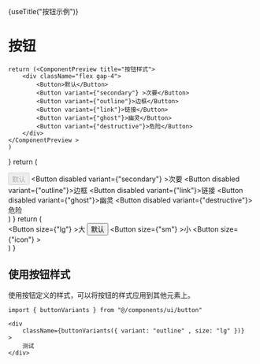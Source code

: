 

{useTitle("按钮示例")}

<h1 className="">按钮</h1>

    return (<ComponentPreview title="按钮样式">
        <div className="flex gap-4">
            <Button>默认</Button>
            <Button variant={"secondary"} >次要</Button>
            <Button variant={"outline"}>边框</Button>
            <Button variant={"link"}>链接</Button>
            <Button variant={"ghost"}>幽灵</Button>
            <Button variant={"destructive"}>危险</Button>
        </div>
    </ComponentPreview >
    )
}
    return (<ComponentPreview title="按钮状态" discription="禁用状态">
        <div className="flex gap-4">
            <Button disabled>默认</Button>
            <Button disabled variant={"secondary"} >次要</Button>
            <Button disabled variant={"outline"}>边框</Button>
            <Button disabled variant={"link"}>链接</Button>
            <Button disabled variant={"ghost"}>幽灵</Button>
            <Button disabled variant={"destructive"}>危险</Button>
        </div>
    </ComponentPreview>
    )
}
    return (<ComponentPreview title="按钮尺寸">
        <div className="flex gap-4">
            <Button size={"lg"} >大</Button>
            <Button >默认</Button>
            <Button size={"sm"} >小</Button>
            <Button size={"icon"} ><Camera /></Button>
        </div>
    </ComponentPreview>)
}

<Demo1/>
<Demo2/>
<Demo3/>

## 使用按钮样式

使用按钮定义的样式，可以将按钮的样式应用到其他元素上。

```tsx
import { buttonVariants } from "@/components/ui/button"

<div 
    className={buttonVariants({ variant: "outline" , size: "lg" })}
>
    测试
</div>
```